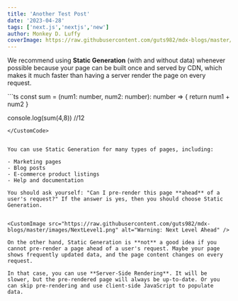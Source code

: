 ```yaml
---
title: 'Another Test Post'
date: '2023-04-28'
tags: ['next.js','nextjs','new']
author: Monkey D. Luffy
coverImage: https://raw.githubusercontent.com/guts982/mdx-blogs/master/images/blog-cover-placeholder.jpg
---
```


We recommend using **Static Generation** (with and without data) whenever possible because your page can be built once and served by CDN, which makes it much faster than having a server render the page on every request.


<CustomCode>
```ts
const sum = (num1: number, num2: number): number => {
    return num1 + num2
}

console.log(sum(4,8)) //12
```
</CustomCode>


You can use Static Generation for many types of pages, including:

- Marketing pages
- Blog posts
- E-commerce product listings
- Help and documentation

You should ask yourself: "Can I pre-render this page **ahead** of a user's request?" If the answer is yes, then you should choose Static Generation.


<CustomImage src="https://raw.githubusercontent.com/guts982/mdx-blogs/master/images/NextLevel1.png" alt="Warning: Next Level Ahead" />

On the other hand, Static Generation is **not** a good idea if you cannot pre-render a page ahead of a user's request. Maybe your page shows frequently updated data, and the page content changes on every request.

In that case, you can use **Server-Side Rendering**. It will be slower, but the pre-rendered page will always be up-to-date. Or you can skip pre-rendering and use client-side JavaScript to populate data.